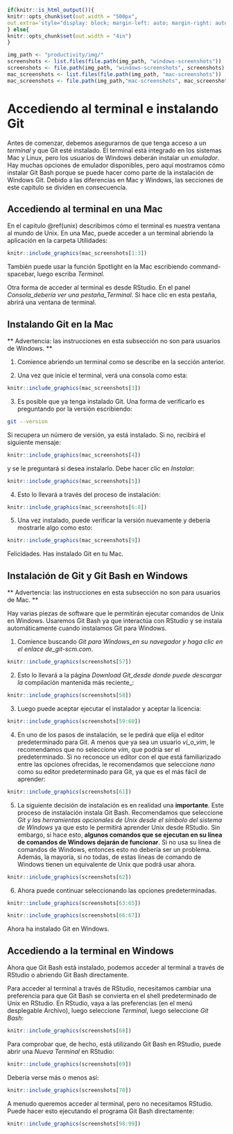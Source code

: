 ```r
if(knitr::is_html_output()){
knitr::opts_chunk$set(out.width = "500px",
out.extra='style="display: block; margin-left: auto; margin-right: auto; background-color: #000; padding:3px;"')
} else{
knitr::opts_chunk$set(out.width = "4in")
}

img_path <- "productivity/img/"
screenshots <- list.files(file.path(img_path, "windows-screenshots"))
screenshots <- file.path(img_path, "windows-screenshots", screenshots)
mac_screenshots <- list.files(file.path(img_path, "mac-screenshots"))
mac_screenshots <- file.path(img_path,"mac-screenshots", mac_screenshots)
```


# Accediendo al terminal e instalando Git

Antes de comenzar, debemos asegurarnos de que tenga acceso a un _terminal_ y que Git esté instalado. El terminal está integrado en los sistemas Mac y Linux, pero los usuarios de Windows deberán instalar un _emulador_. Hay muchas opciones de emulador disponibles, pero aquí mostramos cómo instalar Git Bash porque se puede hacer como parte de la instalación de Windows Git. Debido a las diferencias en Mac y Windows, las secciones de este capítulo se dividen en consecuencia.

## Accediendo al terminal en una Mac {#terminal-on-mac}

En el capitulo \@ref(unix) describimos cómo el terminal es nuestra ventana al mundo de Unix. En una Mac, puede acceder a un terminal abriendo la aplicación en la carpeta Utilidades:

```r
knitr::include_graphics(mac_screenshots[1:3])
```

También puede usar la función Spotlight en la Mac escribiendo command-spacebar, luego escriba _Terminal_.

Otra forma de acceder al terminal es desde RStudio. En el panel _Consola_debería ver una pestaña_Terminal_. Si hace clic en esta pestaña, abrirá una ventana de terminal.

## Instalando Git en la Mac

** Advertencia: las instrucciones en esta subsección no son para usuarios de Windows. **

1. Comience abriendo un terminal como se describe en la sección anterior.

2. Una vez que inicie el terminal, verá una consola como esta:

```r
knitr::include_graphics(mac_screenshots[3])
```

3. Es posible que ya tenga instalado Git. Una forma de verificarlo es preguntando por la versión escribiendo:

```bash
git --version
```

Si recupera un número de versión, ya está instalado. Si no, recibirá el siguiente mensaje:

```r
knitr::include_graphics(mac_screenshots[4])
```

y se le preguntará si desea instalarlo. Debe hacer clic en _Instalar_:

```r
knitr::include_graphics(mac_screenshots[5])
```

4. Esto lo llevará a través del proceso de instalación:

```r
knitr::include_graphics(mac_screenshots[6:8])
```

5. Una vez instalado, puede verificar la versión nuevamente y debería mostrarle algo como esto:

```r
knitr::include_graphics(mac_screenshots[9])
```

Felicidades. Has instalado Git en tu Mac.


## Instalación de Git y Git Bash en Windows

** Advertencia: las instrucciones en esta subsección no son para usuarios de Mac. **

Hay varias piezas de software que le permitirán ejecutar comandos de Unix en Windows. Usaremos Git Bash ya que interactúa con RStudio y se instala automáticamente cuando instalamos Git para Windows.

1. Comience buscando _Git para Windows_en su navegador y haga clic en el enlace de_git-scm.com_.

```r
knitr::include_graphics(screenshots[57])
```

2. Esto lo llevará a la página _Download Git_desde donde puede descargar la_ compilación mantenida más reciente_:

```r
knitr::include_graphics(screenshots[58])
```

3. Luego puede aceptar ejecutar el instalador y aceptar la licencia:

```r
knitr::include_graphics(screenshots[59:60])
```

4. En uno de los pasos de instalación, se le pedirá que elija el editor predeterminado para Git. A menos que ya sea un usuario _vi_o_vim_, le recomendamos que no seleccione _vim_, que podría ser el predeterminado. Si no reconoce un editor con el que está familiarizado entre las opciones ofrecidas, le recomendamos que seleccione _nano_ como su editor predeterminado para Git, ya que es el más fácil de aprender:

```r
knitr::include_graphics(screenshots[61])
```

5. La siguiente decisión de instalación es en realidad una **importante**. Este proceso de instalación instala Git Bash. Recomendamos que seleccione _Git y las herramientas opcionales de Unix desde el símbolo del sistema de Windows_ ya que esto le permitirá aprender Unix desde RStudio. Sin embargo, si hace esto, **algunos comandos que se ejecutan en su línea de comandos de Windows dejarán de funcionar**. Si no usa su línea de comandos de Windows, entonces esto no debería ser un problema. Además, la mayoría, si no todas, de estas líneas de comando de Windows tienen un equivalente de Unix que podrá usar ahora.

```r
knitr::include_graphics(screenshots[62])
```

6. Ahora puede continuar seleccionando las opciones predeterminadas.

```r
knitr::include_graphics(screenshots[63:65])
```

```r
knitr::include_graphics(screenshots[66:67])
```

Ahora ha instalado Git en Windows.

## Accediendo a la terminal en Windows {#terminal-on-windows}

Ahora que Git Bash está instalado, podemos acceder al terminal a través de RStudio o abriendo Git Bash directamente.

Para acceder al terminal a través de RStudio, necesitamos cambiar una preferencia para que Git Bash se convierta en el shell predeterminado de Unix en RStudio. En RStudio, vaya a las preferencias (en el menú desplegable Archivo), luego seleccione _Terminal_, luego seleccione _Git Bash_:

```r
knitr::include_graphics(screenshots[68])
```

Para comprobar que, de hecho, está utilizando Git Bash en RStudio, puede abrir una _Nueva Terminal_ en RStudio:

```r
knitr::include_graphics(screenshots[69])
```

Debería verse más o menos así:

```r
knitr::include_graphics(screenshots[70])
```

A menudo queremos acceder al terminal, pero no necesitamos RStudio. Puede hacer esto ejecutando el programa Git Bash directamente:

```r
knitr::include_graphics(screenshots[98:99])
```

